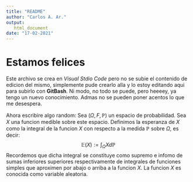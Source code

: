 ```yaml
---
title: "README"
author: "Carlos A. Ar."
output:
   html_document
date: "17-02-2021"
---
```


# Estamos felices
Este archivo se crea en _Visual Stdio Code_ pero no se subie el contenido de edicion del mismo, simplemente pude crearlo alla y lo estoy editando aqui para subirlo con __GitBash__. Ni modo, no todo se puede, pero heeeey, ya tengo un nuevo conocimiento. Admas no se pueden poner acentos lo que me desespera.

Ahora escribire algo random: Sea $(\Omega, F, \mathbb{P})$ un espacio de probabilidad. Sea $X$ una funcion medible sobre este espacio. Definimos la esperanza de $X$ como la integral de la funcion $X$ con respecto a la medida $\mathbb{P}$ sobre $\Omega$, es decir:$$\mathbb{E}(X) := \int_{\Omega} X d \mathbb{P}$$ Recordemos que dicha integral se constituye como supremo e infomo de sumas inferiores  superiores respectivamente de integrales de funciones simples que aproximen por abajo o arriba a la funcion $X$.  La funcion $X$ es conocida como variable aleatoria.